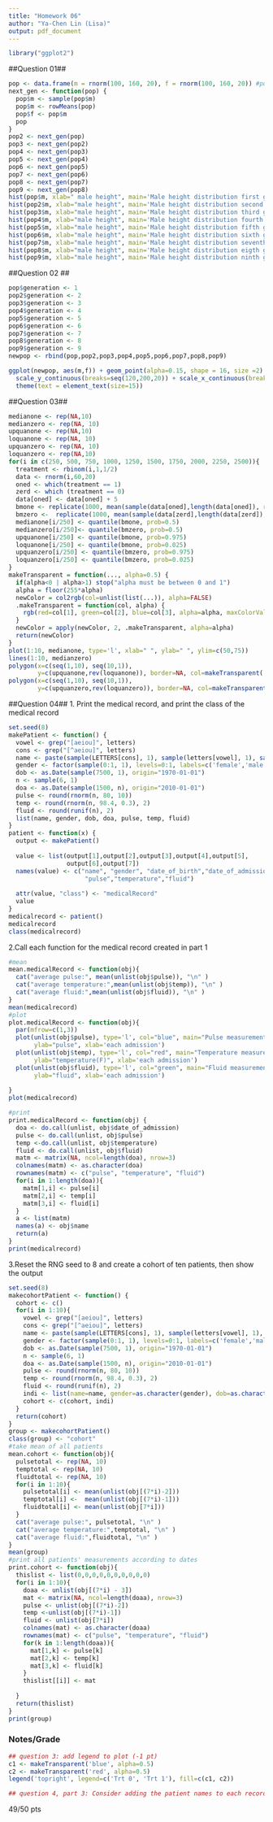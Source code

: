 ```yaml
---
title: "Homework 06"
author: "Ya-Chen Lin (Lisa)"
output: pdf_document
---
```

```r
library("ggplot2")
```

##Question 01##
```r
pop <- data.frame(m = rnorm(100, 160, 20), f = rnorm(100, 160, 20)) #pop1
next_gen <- function(pop) {
  pop$m <- sample(pop$m)
  pop$m <- rowMeans(pop)
  pop$f <- pop$m
  pop
}
pop2 <- next_gen(pop) 
pop3 <- next_gen(pop2)
pop4 <- next_gen(pop3) 
pop5 <- next_gen(pop4) 
pop6 <- next_gen(pop5) 
pop7 <- next_gen(pop6) 
pop8 <- next_gen(pop7) 
pop9 <- next_gen(pop8) 
hist(pop$m, xlab=" male height", main='Male height distribution first generation')
hist(pop2$m, xlab="male height", main='Male height distribution second generation')
hist(pop3$m, xlab="male height", main='Male height distribution third generation')
hist(pop4$m, xlab="male height", main='Male height distribution fourth generation')
hist(pop5$m, xlab="male height", main='Male height distribution fifth generation')
hist(pop6$m, xlab="male height", main='Male height distribution sixth generation')
hist(pop7$m, xlab="male height", main='Male height distribution seventh generation')
hist(pop8$m, xlab="male height", main='Male height distribution eigth generation')
hist(pop9$m, xlab="male height", main='Male height distribution ninth generation')
```  

##Question 02 ##
```r
pop$generation <- 1
pop2$generation <- 2
pop3$generation <- 3
pop4$generation <- 4
pop5$generation <- 5
pop6$generation <- 6
pop7$generation <- 7
pop8$generation <- 8
pop9$generation <- 9
newpop <- rbind(pop,pop2,pop3,pop4,pop5,pop6,pop7,pop8,pop9)

ggplot(newpop, aes(m,f)) + geom_point(alpha=0.15, shape = 16, size =2) + facet_wrap(~generation)+
  scale_y_continuous(breaks=seq(120,200,20)) + scale_x_continuous(breaks=seq(100,220,20)) + 
  theme(text = element_text(size=15)) 
```  

##Question 03##
```r
medianone <- rep(NA,10)
medianzero <- rep(NA, 10)
upquanone <- rep(NA,10)
loquanone <- rep(NA, 10)
upquanzero <- rep(NA, 10)
loquanzero <- rep(NA,10)
for(i in c(250, 500, 750, 1000, 1250, 1500, 1750, 2000, 2250, 2500)){
  treatment <- rbinom(i,1,1/2)
  data <- rnorm(i,60,20)
  oned <- which(treatment == 1)
  zerd <- which (treatment == 0)
  data[oned] <- data[oned] + 5
  bmone <- replicate(1000, mean(sample(data[oned],length(data[oned]), replace = TRUE)))
  bmzero <-  replicate(1000, mean(sample(data[zerd],length(data[zerd]), replace = TRUE)))
  medianone[i/250] <- quantile(bmone, prob=0.5)
  medianzero[i/250]<- quantile(bmzero, prob=0.5)
  upquanone[i/250] <- quantile(bmone, prob=0.975)
  loquanone[i/250] <- quantile(bmone, prob=0.025)
  upquanzero[i/250] <- quantile(bmzero, prob=0.975)
  loquanzero[i/250] <- quantile(bmzero, prob=0.025)
}
makeTransparent = function(..., alpha=0.5) {
  if(alpha<0 | alpha>1) stop("alpha must be between 0 and 1")
  alpha = floor(255*alpha)  
  newColor = col2rgb(col=unlist(list(...)), alpha=FALSE)
  .makeTransparent = function(col, alpha) {
    rgb(red=col[1], green=col[2], blue=col[3], alpha=alpha, maxColorValue=255)
  }
  newColor = apply(newColor, 2, .makeTransparent, alpha=alpha)
  return(newColor)
}
plot(1:10, medianone, type='l', xlab=" ", ylab=" ", ylim=c(50,75))
lines(1:10, medianzero)
polygon(x=c(seq(1,10), seq(10,1)),
        y=c(upquanone,rev(loquanone)), border=NA, col=makeTransparent('red',alpha=0.5))
polygon(x=c(seq(1,10), seq(10,1)),
        y=c(upquanzero,rev(loquanzero)), border=NA, col=makeTransparent('blue',alpha=0.5))

```  

##Question 04##
1. Print the medical record, and print the class of the medical record
```r
set.seed(8)
makePatient <- function() {
  vowel <- grep("[aeiou]", letters)
  cons <- grep("[^aeiou]", letters)
  name <- paste(sample(LETTERS[cons], 1), sample(letters[vowel], 1), sample(letters[cons], 1), sep='')
  gender <- factor(sample(0:1, 1), levels=0:1, labels=c('female','male'))
  dob <- as.Date(sample(7500, 1), origin="1970-01-01")
  n <- sample(6, 1)
  doa <- as.Date(sample(1500, n), origin="2010-01-01")
  pulse <- round(rnorm(n, 80, 10))
  temp <- round(rnorm(n, 98.4, 0.3), 2)
  fluid <- round(runif(n), 2)
  list(name, gender, dob, doa, pulse, temp, fluid)
}
patient <- function(x) {
  output <- makePatient()
  
  value <- list(output[1],output[2],output[3],output[4],output[5],
                output[6],output[7])
  names(value) <- c("name", "gender", "date_of_birth","date_of_admission",
                     "pulse","temperature","fluid")
  
  attr(value, "class") <- "medicalRecord"
  value
}
medicalrecord <- patient()
medicalrecord
class(medicalrecord)
```
2.Call each function for the medical record created in part 1
```r
#mean
mean.medicalRecord <- function(obj){
  cat("average pulse:", mean(unlist(obj$pulse)), "\n" )
  cat("average temperature:",mean(unlist(obj$temp)), "\n" )
  cat("average fluid:",mean(unlist(obj$fluid)), "\n" )
}
mean(medicalrecord)
#plot
plot.medicalRecord <- function(obj){
  par(mfrow=c(1,3))
  plot(unlist(obj$pulse), type='l', col="blue", main="Pulse measurement",
       ylab="pulse", xlab='each admission') 
  plot(unlist(obj$temp), type='l', col="red", main="Temperature measurement",
       ylab="temperature(F)", xlab='each admission') 
  plot(unlist(obj$fluid), type='l', col="green", main="Fluid measurement",
       ylab="fluid", xlab='each admission') 
  
}
plot(medicalrecord)

#print
print.medicalRecord <- function(obj) {
  doa <- do.call(unlist, obj$date_of_admission)
  pulse <- do.call(unlist, obj$pulse)
  temp <-do.call(unlist, obj$temperature)
  fluid <- do.call(unlist, obj$fluid)
  matm <- matrix(NA, ncol=length(doa), nrow=3)
  colnames(matm) <- as.character(doa)
  rownames(matm) <- c("pulse", "temperature", "fluid")
  for(i in 1:length(doa)){
    matm[1,i] <- pulse[i]
    matm[2,i] <- temp[i]
    matm[3,i] <- fluid[i]
  }
  a <- list(matm)
  names(a) <- obj$name
  return(a)
}
print(medicalrecord)
```
3.Reset the RNG seed to 8 and create a cohort of ten patients, then show the output
```r
set.seed(8)
makecohortPatient <- function() {
  cohort <- c()
  for(i in 1:10){
    vowel <- grep("[aeiou]", letters)
    cons <- grep("[^aeiou]", letters)
    name <- paste(sample(LETTERS[cons], 1), sample(letters[vowel], 1), sample(letters[cons], 1), sep='')
    gender <- factor(sample(0:1, 1), levels=0:1, labels=c('female','male'))
    dob <- as.Date(sample(7500, 1), origin="1970-01-01")
    n <- sample(6, 1)
    doa <- as.Date(sample(1500, n), origin="2010-01-01")
    pulse <- round(rnorm(n, 80, 10))
    temp <- round(rnorm(n, 98.4, 0.3), 2)
    fluid <- round(runif(n), 2)
    indi <- list(name=name, gender=as.character(gender), dob=as.character(dob), doa=as.character(doa), pulse=pulse, temp=temp, fluid=fluid)
    cohort <- c(cohort, indi)
  }
  return(cohort)
}
group <- makecohortPatient()
class(group) <- "cohort"
#take mean of all patients
mean.cohort <- function(obj){
  pulsetotal <- rep(NA, 10)
  temptotal <- rep(NA, 10)
  fluidtotal <- rep(NA, 10)
  for(i in 1:10){
    pulsetotal[i] <- mean(unlist(obj[(7*i)-2]))
    temptotal[i] <-  mean(unlist(obj[(7*i)-1]))
    fluidtotal[i] <- mean(unlist(obj[7*i]))
  }
  cat("average pulse:", pulsetotal, "\n" )
  cat("average temperature:",temptotal, "\n" )
  cat("average fluid:",fluidtotal, "\n" )
}
mean(group)
#print all patients' measurements according to dates
print.cohort <- function(obj){
  thislist <- list(0,0,0,0,0,0,0,0,0,0)
  for(i in 1:10){
    doaa <- unlist(obj[(7*i) - 3])
    mat <- matrix(NA, ncol=length(doaa), nrow=3)
    pulse <- unlist(obj[(7*i)-2])
    temp <-unlist(obj[(7*i)-1])
    fluid <- unlist(obj[7*i])
    colnames(mat) <- as.character(doaa)
    rownames(mat) <- c("pulse", "temperature", "fluid")
    for(k in 1:length(doaa)){
      mat[1,k] <- pulse[k]
      mat[2,k] <- temp[k]
      mat[3,k] <- fluid[k]
    }
    thislist[[i]] <- mat
  
  }
  return(thislist)
}
print(group)
```

### Notes/Grade

```r
## question 3: add legend to plot (-1 pt)
c1 <- makeTransparent('blue', alpha=0.5)
c2 <- makeTransparent('red', alpha=0.5)
legend('topright', legend=c('Trt 0', 'Trt 1'), fill=c(c1, c2))

## question 4, part 3: Consider adding the patient names to each record when calling print()

```

49/50 pts

